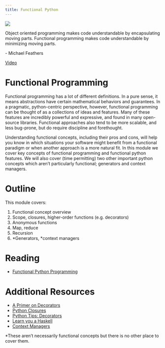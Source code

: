 ```yaml
---
title: Functional Python
---
```

![](../../images/decorative_cloth.png)

:::{.callout-note appearance="minimal"}
Object oriented programming makes code understandable by encapsulating moving parts. 
Functional programming makes code understandable by minimizing moving parts.

\- Michael Feathers
:::

[Video](https://www.youtube.com/watch?v=52tYA0yH5bY)

# Functional Programming

Functional programming has a lot of different definitions. In a pure sense, it means abstractions
have certain mathematical behaviors and guarantees. In a pragmatic, python-centric perspective, 
however, functional programming can be thought of as a collections of ideas and features.
Many of these features are incredibly powerful and expressive, and found in many open-source
libraries. Functional approaches also tend to be more scalable, and less bug-prone, but do
require discipline and forethought.

Understanding functional concepts, including their pros and cons, will help you know in which
situations your software might benefit from a functional paradigm or when another approach is
a more natural fit. In this module we cover key concepts of functional programming and 
functional python features. We will also cover (time permitting) two other important python
concepts which aren't particularly functional; generators and context managers.

# Outline

This module covers:

1. Functional concept overview
2. Scope, closures, higher-order functions (e.g. decorators)
3. Anonymous functions
4. Map, reduce
5. Recursion
6. \*Generators, \*context managers

# Reading

 - [Functional Python Programming](https://realpython.com/python-functional-programming/)

# Additional Resources

 - [A Primer on Decorators](https://realpython.com/primer-on-python-decorators/)
 - [Python Closures](https://www.programiz.com/python-programming/closure)
 - [Python Tips: Decorators](https://book.pythontips.com/en/latest/decorators.html)
 - [Learn you a Haskell](https://www.amazon.com/Learn-You-Haskell-Great-Good/dp/1593272839)
 - [Context Managers](https://realpython.com/python-with-statement/)

:::{.footer}
\*These aren't necessarily functional concepts but there is no other place to cover them. 
:::
